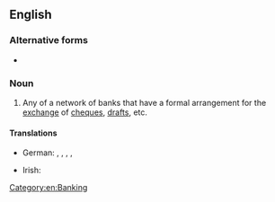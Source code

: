 ==English==

===Alternative forms===
* {{alter|en|clearing-bank}}

===Noun===
{{en-noun}}

# Any of a network of banks that have a formal arrangement for the [[exchange]] of [[cheque]]s, [[draft]]s, etc.

====Translations====
{{trans-top|bank that has a formal arrangement for the exchange of cheques, drafts etc.}}
* German: {{t|de|Verrechnungsbank  |f}}, {{t|de|Abwicklungsbank|f}}, {{t|de|Clearingbank |f}}, {{t|de|Girobank |f}}, {{t|de|Girozentrale|f}}
{{trans-mid}}
* Irish: {{t|ga|banc imréitithe|m}}
{{trans-bottom}}

[[Category:en:Banking]]